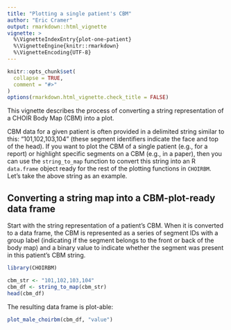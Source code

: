 ```yaml
---
title: "Plotting a single patient's CBM"
author: "Eric Cramer"
output: rmarkdown::html_vignette
vignette: >
  %\VignetteIndexEntry{plot-one-patient}
  %\VignetteEngine{knitr::rmarkdown}
  %\VignetteEncoding{UTF-8}
---
```


```r
knitr::opts_chunk$set(
  collapse = TRUE,
  comment = "#>"
)
options(rmarkdown.html_vignette.check_title = FALSE)
```

This vignette describes the process of converting a string representation of a CHOIR Body Map (CBM) into a plot.

CBM data for a given patient is often provided in a delimited string similar to this: "101,102,103,104" (these segment identifiers indicate the face and top of the head). If you want to plot the CBM of a single patient (e.g., for a report) or highlight specific segments on a CBM (e.g., in a paper), then you can use the `string_to_map` function to convert this string into an R `data.frame` object ready for the rest of the plotting functions in `CHOIRBM`. Let's take the above string as an example.

## Converting a string map into a CBM-plot-ready data frame
Start with the string representation of a patient's CBM. When it is converted to a data frame, the CBM is represented as a series of segment IDs with a group label (indicating if the segment belongs to the front or back of the body map) and a binary value to indicate whether the segment was present in this patient's CBM string.

```r
library(CHOIRBM)

cbm_str <- "101,102,103,104"
cbm_df <- string_to_map(cbm_str)
head(cbm_df)
```

The resulting data frame is plot-able:

```r
plot_male_choirbm(cbm_df, "value")
```
